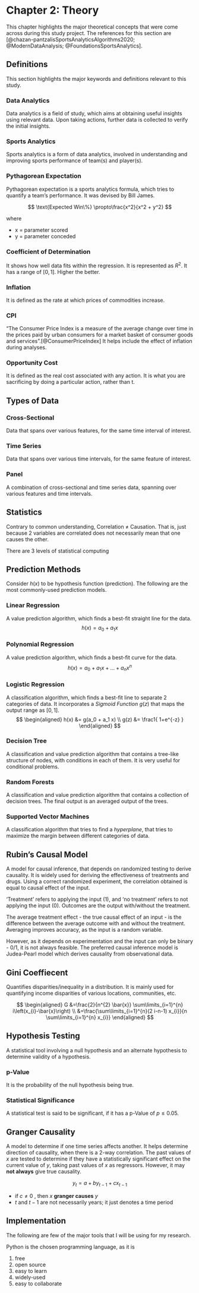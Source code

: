 # Chapter 2: Theory

This chapter highlights the major theoretical concepts that were come across during this study project. The references for this section are [@chazan-pantzalisSportsAnalyticsAlgorithms2020; @ModernDataAnalysis; @FoundationsSportsAnalytics].

## Definitions

This section highlights the major keywords and definitions relevant to this study.

### Data Analytics

Data analytics is a field of study, which aims at obtaining useful insights using relevant data. Upon taking actions, further data is collected to verify the initial insights.

### Sports Analytics

Sports analytics is a form of data analytics, involved in understanding and improving sports performance of team(s) and player(s).

### Pythagorean Expectation

Pythagorean expectation is a sports analytics formula, which tries to quantify a team’s performance. It was devised by Bill James.

$$
\text{Expected Win\%} \propto\frac{x^2}{x^2 + y^2}
$$

where

- x = parameter scored
- y = parameter conceded

### Coefficient of Determination

It shows how well data fits within the regression. It is represented as $R^2$. It has a range of $[0, 1]$. Higher the better.

### Inflation

It is defined as the rate at which prices of commodities increase.

### CPI

“The Consumer Price Index is a measure of the average change over time in the prices paid by urban consumers for a market basket of consumer goods and services”.[@ConsumerPriceIndex] It helps include the effect of inflation during analyses.

### Opportunity Cost

It is defined as the real cost associated with any action. It is what you are sacrificing by doing a particular action, rather than t.

## Types of Data

### Cross-Sectional

Data that spans over various features, for the same time interval of interest.

\begin{table}[H]
  \begin{center}
  \begin{tabular}{|c|c|c|}
  \hline
  \textbf{Year} & \textbf{Company} & \textbf{Revenue} \\ \hline
  2015 & A       & 1K      \\ \hline
  2015 & B       & 2K      \\ \hline
  2015 & C       & 3K      \\ \hline
  \end{tabular}
  \end{center}
  
  \captionsetup{justification=centering}
  \caption{Cross-Sectional Data}
\end{table}

### Time Series

Data that spans over various time intervals, for the same feature of interest.

\begin{table}[H]
  \begin{center}
  \begin{tabular}{|c|c|c|}
  \hline
  \textbf{Year} & \textbf{Company} & \textbf{Revenue} \\ \hline
  2015 & A       & 1K      \\ \hline
  2016 & A       & 2K      \\ \hline
  2017 & A       & 3K      \\ \hline
  \end{tabular}
  \end{center}
  
  \captionsetup{justification=centering}
  \caption{Time Series Data}
\end{table}

### Panel

A combination of cross-sectional and time series data, spanning over various features and time intervals.

\begin{table}[H]
  \begin{center}
  \begin{tabular}{|c|c|c|}
  \hline
  \textbf{Year} & \textbf{Company} & \textbf{Revenue} \\ \hline
  2015 & A       & 1K      \\ \hline
  2015 & B       & 3K      \\ \hline
  2016 & A       & 2K      \\ \hline
  2016 & B       & 3K      \\ \hline
  2016 & C       & 1K      \\ \hline
  2017 & B       & 3K      \\ \hline
  2017 & C       & 3K      \\ \hline
  \end{tabular}
  \end{center}
  
  \captionsetup{justification=centering}
  \caption{Panel Data}
\end{table}

## Statistics

Contrary to common understanding, Correlation $\ne$ Causation. That is, just because 2 variables are correlated does not necessarily mean that one causes the other.

There are 3 levels of statistical computing

\begin{table}[H]
  \begin{center}
  \begin{tabular}{|c|c|c|}
  \hline
  \textbf{Level} & \textbf{Meaning} & \textbf{Purpose}                               \\ \hline
  Correlation      & Statistical relationship between two variables        & Prediction                            \\ \hline
  Causal Effect    & Relationship between a cause and its resulting effect & Making decisions on tested sample     \\ \hline
  Causal Mechanism & Understanding the reason for causal effect            & Making decisions on interested sample \\ \hline
  \end{tabular}
  \end{center}
  
  \captionsetup{justification=centering}
  \caption{Levels of Statistical Computing}
\end{table}

## Prediction Methods

\begin{table}[H]
  \begin{center}
  \begin{tabular}{|c|c|}
  \hline
  \textbf{Type of Prediction} & \textbf{Range Interval} \\ \hline
  Classification     & $[0,1]$        \\ \hline
  Value              & Continuous     \\ \hline
  \end{tabular}
  \end{center}

  \captionsetup{justification=centering}
  \caption{Types of Prediction Models}
\end{table}

Consider $h(x)$ to be hypothesis function (prediction). The following are the most commonly-used prediction models.

### Linear Regression

A value prediction algorithm, which finds a best-fit straight line for the data.
$$
h(x) = a_0 + a_1 x
$$

### Polynomial Regression

A value prediction algorithm, which finds a best-fit curve for the data.
$$
h(x) = a_0 + a_1 x + \dots + a_n x^n
$$

### Logistic Regression

A classification algorithm, which finds a best-fit line to separate 2 categories of data. It incorporates a *Sigmoid Function* $g(z)$ that maps the output range as $[0, 1]$.
$$
\begin{aligned}
h(x) &= g(a_0 + a_1 x) \\
g(z) &= \frac1{ 1+e^{-z} }
\end{aligned}
$$

### Decision Tree

A classification and value prediction algorithm that contains a tree-like structure of nodes, with conditions in each of them. It is very useful for conditional problems.

### Random Forests

A classification and value prediction algorithm that contains a collection of decision trees. The final output is an averaged output of the trees.

### Supported Vector Machines

A classification algorithm that tries to find a *hyperplane*, that tries to maximize the margin between different categories of data.

## Rubin’s Causal Model

A model for causal inference, that depends on randomized testing to derive causality. It is widely used for deriving the effectiveness of treatments and drugs. Using a correct randomized experiment, the correlation obtained is equal to causal effect of the input.

‘Treatment’ refers to applying the input (1), and ‘no treatment’ refers to not applying the input (0). Outcomes are the output with/without the treatment.

The average treatment effect - the true causal effect of an input - is the difference between the average outcome with and without the treatment. Averaging improves accuracy, as the input is a random variable.

However, as it depends on experimentation and the input can only be binary - 0/1, it is not always feasible. The preferred causal inference model is Judea-Pearl model which derives causality from observational data. 

## Gini Coeffiecent

Quantifies disparities/inequality in a distribution. It is mainly used for quantifying income disparities of various locations, communities, etc.

$$
\begin{aligned}
G
&=\frac{2}{n^{2} \bar{x}} \sum\limits_{i=1}^{n} i\left(x_{i}-\bar{x}\right) \\
&=\frac{\sum\limits_{i=1}^{n}(2 i-n-1) x_{i}}{n \sum\limits_{i=1}^{n} x_{i}}
\end{aligned}
$$

## Hypothesis Testing

A statistical tool involving a null hypothesis and an alternate hypothesis to determine validity of a hypothesis.

### p-Value

It is the probability of the null hypothesis being true.

### Statistical Significance

A statistical test is said to be significant, if it has a p-Value of $p \le 0.05$.

## Granger Causality

A model to determine if one time series affects another. It helps determine direction of causality, when there is a 2-way correlation. The past values of $x$ are tested to determine if they have a statistically significant effect on the current value of $y$, taking past values of $x$ as regressors. However, it may **not always** give true causality.

$$
y_t = a + b y_{t-1} + c x_{t-1}
$$

- if $c \ne 0$ , then $x$ **granger causes** $y$
- $t$ and $t-1$ are not necessarily years; it just denotes a time period

## Implementation

The following are few of the major tools that I will be using for my research.

\begin{table}[H]
  \begin{center}
  \begin{tabular}{|c|c|}
  \hline
  \textbf{Purpose}                   & \textbf{Tool}    \\ \hline
  Programming Language               & Python           \\ \hline
  Dataframes Library                 & Pandas           \\ \hline
  Plotting Library                   & Matplotlib       \\ \hline
  Prediction Library                 & SciKit-Learn     \\ \hline
  Math Library                       & Numpy            \\ \hline
  Granger Causality Library          & Statsmodel       \\ \hline
  Integrated Development Environment & Jupyter Notebook \\ \hline
  \end{tabular}
  \end{center}
  
  \captionsetup{justification=centering}
  \caption{Tools used}
\end{table}

Python is the chosen programming language, as it is

1. free
2. open source
3. easy to learn
4. widely-used
5. easy to collaborate
